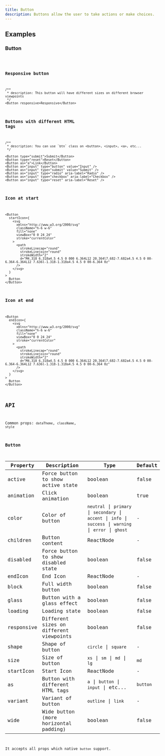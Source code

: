 ```yaml
---
title: Button
description: Buttons allow the user to take actions or make choices.
---
```


## Examples

### Button

<code src="./demo/basic.tsx" />

### Responsive button

```tsx live
/**
 * description: This button will have different sizes on different browser viewpoints
 */
<Button responsive>Responsive</Button>
```

### Buttons with different HTML tags

```tsx live
/**
 * description: You can use `btn` class on <button>, <input>, <a>, etc...
 */

<Button type="submit">Submit</Button>
<Button type="reset">Reset</Button>
<Button as="a">Link</Button>
<Button as="input" type="button" value="Input" />
<Button as="input" type="submit" value="Submit" />
<Button as="input" type="radio" aria-label="Radio" />
<Button as="input" type="checkbox" aria-label="Checkbox" />
<Button as="input" type="reset" aria-label="Reset" />
```

### Icon at start

```tsx live
<Button
  startIcon={
    <svg
      xmlns="http://www.w3.org/2000/svg"
      className="h-6 w-6"
      fill="none"
      viewBox="0 0 24 24"
      stroke="currentColor"
    >
      <path
        strokeLinecap="round"
        strokeLinejoin="round"
        strokeWidth="2"
        d="M4.318 6.318a4.5 4.5 0 000 6.364L12 20.364l7.682-7.682a4.5 4.5 0 00-6.364-6.364L12 7.636l-1.318-1.318a4.5 4.5 0 00-6.364 0z"
      />
    </svg>
  }
>
  Button
</Button>
```

### Icon at end

```tsx live
<Button
  endIcon={
    <svg
      xmlns="http://www.w3.org/2000/svg"
      className="h-6 w-6"
      fill="none"
      viewBox="0 0 24 24"
      stroke="currentColor"
    >
      <path
        strokeLinecap="round"
        strokeLinejoin="round"
        strokeWidth="2"
        d="M4.318 6.318a4.5 4.5 0 000 6.364L12 20.364l7.682-7.682a4.5 4.5 0 00-6.364-6.364L12 7.636l-1.318-1.318a4.5 4.5 0 00-6.364 0z"
      />
    </svg>
  }
>
  Button
</Button>
```

## API

Common props: `dataTheme`, `className`, `style`

### Button

| Property | Description | Type | Default |
| --- | --- | --- | --- |
| active | Force button to show active state | boolean | false |
| animation | Click animation | boolean | true |
| color | Color of button | `neutral` \| `primary` \| `secondary` \| `accent` \| `info` \| `success` \| `warning` \| `error` \| `ghost` | - |
| children | Button content | ReactNode | - |
| disabled | Force button to show disabled state | boolean | false |
| endIcon | End Icon | ReactNode | - |
| block | Full width button | boolean | false |
| glass | Button with a glass effect | boolean | false |
| loading | Loading state | boolean | false |
| responsive | Different sizes on different viewpoints | boolean | false |
| shape | Shape of button | `circle` \| `square` | - |
| size | Size of button | `xs` \| `sm` \| `md` \| `lg` | `md` |
| startIcon | Start Icon | ReactNode | - |
| as | Button with different HTML tags | `a` \| `button` \| `input` \| etc... | `button` |
| variant | Variant of button | `outline` \| `link` | - |
| wide | Wide button (more horizontal padding) | boolean | false |

It accepts all props which native `button` support.
